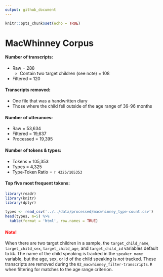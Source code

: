 ```yaml
---
output: github_document
---
```


```r
knitr::opts_chunk$set(echo = TRUE)
```

# MacWhinney Corpus

#### Number of transcripts:
* Raw = 288
  + Contain two target children (see note) = 108
* Filtered = 120

#### Transcripts removed:  
* One file that was a handwritten diary
* Those where the child fell outside of the age range of 36-96 months

#### Number of utterances:
* Raw = 53,634
* Filtered = 19,637
* Processed = 19,395
  
#### Number of tokens & types:
* Tokens = 105,353
* Types = 4,325
* Type-Token Ratio = `r 4325/105353`

#### Top five most frequent tokens:
```r
library(readr)
library(knitr)
library(dplyr)

types <- read_csv('../../data/processed/macwhinney_type-count.csv')
head(types, n=5) %>% 
  kable(format = 'html', row.names = TRUE)

```



#### <span style="color:red">Note!</span>
When there are two target children in a sample, the `target_child_name`, `target_child_sex`, `target_child_age`, and `target_child_id` variables default to `NA`. The name of the child speaking is tracked in the `speaker_name` variable, but the age, sex, or id of the child speaking is *not* tracked. These transcripts are removed during the `02_macwhinney_filter-transcripts.R` when filtering for matches to the age range criterion.


